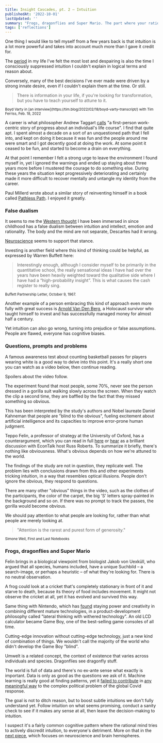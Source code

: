 ```yaml
---
title: Insight Cascades, pt. 2 — Intuition
publishedAt: '2022-10-01'
lastUpdated: ''
summary: "Frogs, dragonflies and Super Mario. The part where your rational mind tries to actively discredit intuition, to everyone's detriment."
tags: ['reflections']
---
```


One thing I would like to tell myself from a few years back is that intuition
is a lot more powerful and takes into account much more than I gave it credit for.

The [period](/blog/switching-lanes) in my life I've felt the most lost and despairing
is also the time I consciously suppressed intuition I couldn't explain in logical
terms and reason about.

Conversely, many of the best decisions I've ever made were driven by a strong innate desire,
even if I couldn't explain them at the time. Or still.

> There is information in your life, if you're looking for transformation,
> but you have to teach yourself to attune to it.

<small>
  Boyd Varty in [an interview](https://tim.blog/2022/02/18/boyd-varty-transcript/) with
  Tim Ferriss, Feb. 18, 2022
</small>

A career is what philosopher Andrew Taggart [calls](https://qz.com/work/1342191/a-modern-workforce-needs-a-new-take-on-careers/)
"a first-person work-centric story of progress about an individual's life course". I find that quite apt.
I spent almost a decade on a sort of an unquestioned path that I fell into, and kept on doing it because it was fun and the people around me were smart
and I got decently good at doing the work. At some point it ceased to be fun, and started to become a drain on everything.

At that point I remember I felt a strong urge to leave the environment I found myself in, yet I ignored the warnings and ended up
staying about three years more before I mustered the courage to do something else. During these years the situation kept progressively deteriorating
and certainly made it more difficult to recover mentally and untangle my identity from the career.

Paul Millerd wrote about a similar story of reinventing himself in a book called [Pathless Path](https://think-boundless.com/the-pathless-path/).
I enjoyed it greatly.

### False dualism

It seems to me the [Western thought](https://www.britannica.com/event/Enlightenment-European-history)
I have been immersed in since childhood has a false dualism between intuition and intellect,
emotion and rationality. The body and the mind are not separate, Descartes had it wrong.

[Neuroscience](https://scitechconnect.elsevier.com/brief-history-explanation/) seems to support
that stance.

Investing is another field where this kind of thinking could be helpful, as expressed by Warren Buffett here:

> Interestingly enough, although I consider myself to be primarily in the quantitative school,
> the really sensational ideas I have had over the years have been heavily weighted toward
> the qualitative side where I have had a “high-probability insight”.
> This is what causes the cash register to really sing.

<small>Buffett Partnership Letter, October 9, 1967.</small>

Another example of a person embracing this kind of approach even more fully
with great success is [Arnold Van Den Berg](https://www.theinvestorspodcast.com/richer-wiser-happier/master-your-mind-w-arnold-van-den-berg/),
a Holocaust survivor who taught himself to invest and has successfully managed money for almost half a century.

Yet intuition can also go wrong, turning into prejudice or false assumptions. People are flawed, everyone has cognitive biases.

### Questions, prompts and problems

A famous awareness test about counting basketball passes for players wearing white is a good way to delve into this point.
It's a really short one you can watch as a video below, then continue reading.

<YTPlayer url="https://www.youtube.com/watch?v=vJG698U2Mvo" />

Spoilers about the video follow.

The experiment found that most people, some 70%, never see the person dressed in a gorilla suit walking slowly across the screen.
When they watch the clip a second time, they are baffled by the fact that they missed something so obvious.

This has been interpreted by the study's authors and Nobel laureate Daniel Kahneman that people are "blind to the obvious",
fueling excitement about artificial intelligence and its capacities to improve error-prone human judgment.

Teppo Felin, a professor of strategy at the University of Oxford, has a counterargument, which you can read in full [here](https://aeon.co/essays/are-humans-really-blind-to-the-gorilla-on-the-basketball-court) or
[hear](https://www.econtalk.org/teppo-felin-on-blindness-rationality-and-perception/) as a brilliant discussion with EconTalk host Russ Roberts.
To summarize it briefly, there's nothing like obviousness. What's obvious depends on how we're attuned to the world.

The findings of the study are not in question, they replicate well. The problem lies with conclusions drawn from this and other experiments
tricking intuition, in a way that resembles optical illusions. People don't ignore the obvious, they respond to questions.

There are many other
"obvious" things in the video, such as the clothes of the participants, the color of the carpet, the big 'S' letters spray-painted
in the background and so on. If there was no prompt to track the passes, the gorilla would become obvious.

We should pay attention to what people are looking for, rather than what people are merely looking at.

> "Attention is the rarest and purest form of generosity."

<small>Simone Weil, First and Last Notebooks</small>

### Frogs, dragonflies and Super Mario

Felin brings in a biological viewpoint from biologist Jakob von Uexküll, who argued that all species, humans included,
have a unique Suchbild – a search-image, or perhaps a heuristic – of what they're looking for. There is no neutral observation.

A frog could look at a cricket that's completely stationary in front of it and starve to death, because its theory
of food includes movement. It might not observe the cricket at all, yet it has evolved and survived this way.

Same thing with Nintendo, which has [found](https://en.wikipedia.org/wiki/Gunpei_Yokoi) staying power and creativity in
combining different mature technologies, in a product-development philosophy called "lateral thinking with withered technology".
An old LCD calculator became Game Boy, one of the best-selling game consoles of all time.

Cutting-edge innovation without
cutting-edge technology, just a new kind of combination of things. We wouldn't call the majority of the world who didn't
develop the Game Boy "blind".

Umwelt is a related concept, the context of existence that varies across individuals and species. Dragonflies see dragonfly stuff.

The world is full of data and there's no ex-ante sense what exactly is important. Data is only as good as the questions we ask of it.
Machine learning is really good at finding patterns, yet it [failed to contribute](https://hbr.org/2022/03/why-ai-failed-to-live-up-to-its-potential-during-the-pandemic)
in [any meaningful way](https://www.technologyreview.com/2021/07/30/1030329/machine-learning-ai-failed-covid-hospital-diagnosis-pandemic/)
to the complex political problem of the global Covid response.

The goal is not to ditch reason, but to boost subtle intuitions we don't fully understand yet.
Follow intuition on what seems promising, conduct a sanity check to see if it makes any sense at all,
then leave the decision-making to intuition.

I suspect it's a fairly common cognitive pattern where the rational mind tries to actively discredit
intuition, to everyone's detriment. More on that in the [next piece](/blog/insight-cascades-pt-3), which focuses
on neuroscience and brain hemispheres.
